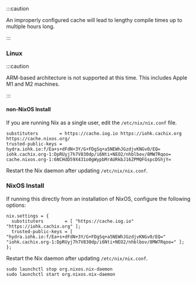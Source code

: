 
:::caution

An improperly configured cache will lead to lengthy compile times up to multiple hours long.

:::

### Linux

:::caution

ARM-based architecture is not supported at this time. This includes Apple M1 and M2 machines.

:::

#### non-NixOS Install

If you are running Nix as a single user, edit the `/etc/nix/nix.conf` file.

```
substituters        = https://cache.iog.io https://iohk.cachix.org https://cache.nixos.org/
trusted-public-keys = hydra.iohk.io:f/Ea+s+dFdN+3Y/G+FDgSq+a5NEWhJGzdjvKNGv0/EQ= iohk.cachix.org-1:DpRUyj7h7V830dp/i6Nti+NEO2/nhblbov/8MW7Rqoo= cache.nixos.org-1:6NCHdD59X431o0gWypbMrAURkbJ16ZPMQFGspcDShjY=
```

Restart the Nix daemon after updating `/etc/nix/nix.conf`.

### NixOS Install

If running this directly from an installation of NixOS, configure the following options:

```
nix.settings = {
  substituters        = [ "https://cache.iog.io" "https://iohk.cachix.org" ];
  trusted-public-keys = [ "hydra.iohk.io:f/Ea+s+dFdN+3Y/G+FDgSq+a5NEWhJGzdjvKNGv0/EQ=" "iohk.cachix.org-1:DpRUyj7h7V830dp/i6Nti+NEO2/nhblbov/8MW7Rqoo=" ];
};
```

<!--
### macOS

Configuration for macOS requires the same step as a non-NixOS install in addition to enabling the [sandbox](https://developer.apple.com/documentation/xcode/configuring-the-macos-app-sandbox/).

```
sandbox = true
extra-sandbox-paths = /System/Library/Frameworks /System/Library/PrivateFrameworks /usr/lib /private/tmp /private/var/tmp /usr/bin/env
```
-->

Restart the Nix daemon after updating `/etc/nix/nix.conf`.

```
sudo launchctl stop org.nixos.nix-daemon
sudo launchctl start org.nixos.nix-daemon
```
